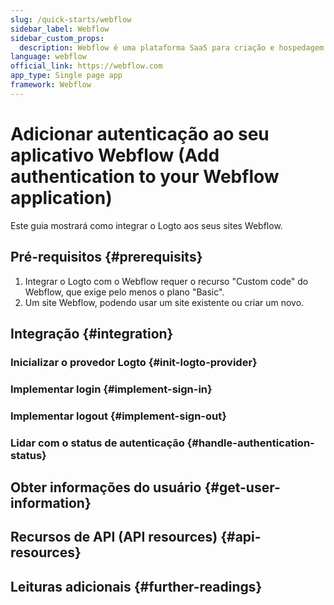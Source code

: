 ```yaml
---
slug: /quick-starts/webflow
sidebar_label: Webflow
sidebar_custom_props:
  description: Webflow é uma plataforma SaaS para criação e hospedagem de sites.
language: webflow
official_link: https://webflow.com
app_type: Single page app
framework: Webflow
---
```




# Adicionar autenticação ao seu aplicativo Webflow (Add authentication to your Webflow application)

Este guia mostrará como integrar o Logto aos seus sites Webflow.

<GuideTip />

## Pré-requisitos \{#prerequisits}

1. Integrar o Logto com o Webflow requer o recurso "Custom code" do Webflow, que exige pelo menos o plano "Basic".
2. Um site Webflow, podendo usar um site existente ou criar um novo.

## Integração \{#integration}

### Inicializar o provedor Logto \{#init-logto-provider}

<InitClient />

### Implementar login \{#implement-sign-in}

<ImplementSignIn />

### Implementar logout \{#implement-sign-out}

<ImplementSignOut />

### Lidar com o status de autenticação \{#handle-authentication-status}

<HandleAuthenticationStatus />

<Checkpoint />

## Obter informações do usuário \{#get-user-information}

<GetUserInformation />

## Recursos de API (API resources) \{#api-resources}

<ApiResources />

## Leituras adicionais \{#further-readings}

<FurtherReadings />
